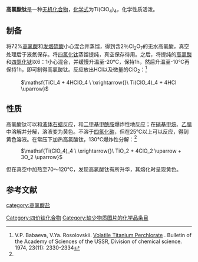 {{chembox
| Reference = 
| Name = 高氯酸钛
| ImageFile = Ti(ClO4)4.png
| ImageSize = 
| IUPACName = 
| OtherNames = 高氯酸钛(IV)
| Section1 = {{Chembox Identifiers
| CASNo = 13498-15-2
| CASNo_Ref = {{cascite|correct|CAS}}
| CASNo2 = 60580-20-3
| CASNo2_Ref = {{cascite|correct|CAS}}
| InChI = 
  }}
| Section2 = {{Chembox Properties
| Formula = Ti(ClO<sub>4</sub>)<sub>4</sub>
| MolarMass = 445.679
| Appearance = 无色潮解性晶体
| Density = 2.35g/cm<sup>3</sup>（0℃）
| MeltingPt = 85℃
| BoilingPt = 130℃（分解）
| Solubility = 
 }}
| Section3 = {{Chembox Hazards
| EUClass = 
| RPhases = 
| SPhases = 
| Autoignition = }}
}}
{{NoteTA|1=高氯酸=>zh-tw:過氯酸}}

'''高氯酸钛'''是一种[[无机化合物|无机化合物]]，[[化学式|化学式]]为Ti(ClO<sub>4</sub>)<sub>4</sub>，化学性质活泼。

==制备==
将72%[[高氯酸|高氯酸]]和[[发烟硫酸|发烟硫酸]]小心混合并蒸馏，得到含2％Cl<sub>2</sub>O<sub>7</sub>的无水高氯酸，真空处理后于液氮保存。将[[四氯化钛|四氯化钛]]蒸馏提纯，真空保存待用。之后，将提纯的[[高氯酸|高氯酸]]和[[四氯化钛|四氯化钛]]以6：1小心混合，并缓慢升温至-20℃，保持1h，然后升温至-10℃再保持1h，即可制得高氯酸钛。反应放出HCl以及微量的ClO<sub>2</sub>：<ref name=Bulletin>V.P. Babaeva, V.Ya. Rosolovskii. [http://link.springer.com/article/10.1007/BF00922105#page-1 Volatile Titanium Perchlorate] {{Wayback|url=http://link.springer.com/article/10.1007/BF00922105#page-1 |date=20160305054334 }}. Bulletin of the Academy of Sciences of the USSR, Division of chemical science. 1974, 23(11): 2330-2334</ref>
: <math>\mathsf{TiCl_4 + 4HClO_4 \ \xrightarrow{}\ Ti(ClO_4)_4 + 4HCl \uparrow}</math>

==性质==
高氯酸钛可以和[[液体石蜡|液体石蜡]]反应，和[[二甲基甲酰胺|二甲基甲酰胺]]爆炸性地反应；在[[硝基甲烷|硝基甲烷]]、[[乙腈|乙腈]]中溶解并分解，溶液变为黄色。不溶于[[四氯化碳|四氯化碳]]，但在25℃以上可以反应，得到黄色溶液。在常压下加热高氯酸钛，130℃爆炸性分解：<ref name=Bulletin />
: <math>\mathsf{Ti(ClO_4)_4 \ \xrightarrow{}\ TiO_2 + 4ClO_2 \uparrow + 3O_2 \uparrow}</math>
但在真空中加热至70～120℃，发现高氯酸钛有所升华，其熔化时呈现黄色。

==参考文献==
{{reflist}}

{{高氯酸盐}}

[[Category:四价钛化合物|Category:四价钛化合物]]
[[category:高氯酸盐|category:高氯酸盐]]
[[Category:缺少物质图片的化学品条目|Category:缺少物质图片的化学品条目]]